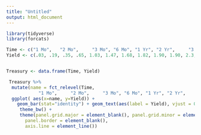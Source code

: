 ```yaml
---
title: "Untitled"
output: html_document
---
```


```r

library(tidyverse)
library(forcats)

Time <- c("1 Mo", 	"2 Mo", 	"3 Mo",	"6 Mo",	"1 Yr",	"2 Yr", 	"3 Yr", 	"5 Yr", "7 Yr",	"10 Yr",	"20 Yr"	,"30 Yr")
Yield <- c(.03, .19, .35, .65, 1.03, 1.47, 1.68, 1.82, 1.90, 1.90, 2.3, 2.24)


Treasury <- data.frame(Time, Yield)

 Treasury %>%
  mutate(name = fct_relevel(Time, 
            "1 Mo", 	"2 Mo", 	"3 Mo",	"6 Mo",	"1 Yr",	"2 Yr", 	"3 Yr", 	"5 Yr", "7 Yr",	"10 Yr",	"20 Yr"	,"30 Yr")) %>%
  ggplot( aes(x=name, y=Yield)) +
    geom_bar(stat="identity") + geom_text(aes(label = Yield), vjust = 0)+ ggtitle("US Treasury Yield Curve February 18th 2022") + ylab("Yield in %") + xlab("Length of Treasury") + 
     theme_bw() + 
     theme(panel.grid.major = element_blank(), panel.grid.minor = element_blank(),
       panel.border = element_blank(),
       axis.line = element_line())

```


